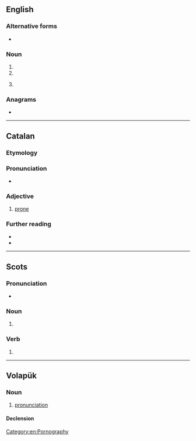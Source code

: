 {{also|proň|pr0n|pron.}}
==English==

===Alternative forms===
* {{l|en|pr0n}} {{qualifier|misspelling of porn}}

===Noun===
{{en-noun|~}}

# {{abbreviation of|en|pronoun}}
# {{abbreviation of|en|pronunciation}}
# {{lb|en|Internet|leet}} {{deliberate misspelling of|en|porn|nodot=1}}{{ngd|, initially to bypass internet filters.}}

===Anagrams===
* {{anagrams|en|a=nopr|porn|porn-}}

[[Category:en:Pornography]]

----

==Catalan==

===Etymology===
{{inh|ca|la|prōnus}}

===Pronunciation===
* {{ca-IPA|ó}}

===Adjective===
{{ca-adj}}

# [[prone]]
#: {{syn|ca|bocaterrós}}

===Further reading===
* {{R:IEC2}}
* {{R:GDLC}}

----

==Scots==

===Pronunciation===
* {{IPA|sco|[pron]}}

===Noun===
{{sco-noun}}

# {{alternative form of|sco|pran}}

===Verb===
{{sco-verb|prons|pronnin|pronnit|pronnit}}

# {{alternative form of|sco|pran}}

----

==Volapük==

===Noun===
{{vo-noun}}

# [[pronunciation]]

====Declension====
{{vo-decl-noun}}